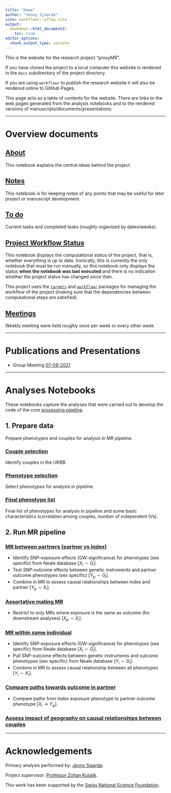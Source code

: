 ```yaml
---
title: "Home"
author: "Jenny Sjaarda"
site: workflowr::wflow_site
output:
  bookdown::html_document2:
    toc: true
editor_options:
  chunk_output_type: console
---
```


This is the website for the research project "proxyMR".

If you have cloned the project to a local computer this website is rendered in the `docs` subdirectory of the project directory.

If you are using `workflowr` to publish the research website it will also be rendered online to GitHub Pages.

This page acts as a table of contents for the website. There are links to the web pages generated from the analysis notebooks and to the rendered versions of manuscripts/documents/presentations.

------------------------------------------------------------------------

# Overview documents {.unnumbered}

## [About](about.html) {.unnumbered}

This notebook explains the central ideas behind the project.

## [Notes](notes.html) {.unnumbered}

This notebook is for keeping notes of any points that may be useful for
later project or manuscript development.

## [To do](todo_list.html) {.unnumbered}

Current tasks and completed tasks (roughly organized by dates/weeks).

## [Project Workflow Status](status.html) {.unnumbered}

This notebook displays the computational status of the project, that is, whether everything is up to date. Ironically, this is currently the only notebook that must be run manually, so this notebook only displays the status **when the notebook was last executed** and there is no indication whether the project status has changed since then.

This project uses the [`targets`](https://wlandau.github.io/targets/) and [`workflowr`](https://github.com/jdblischak/workflowr) packages for managing the workflow of the project (making sure that the dependencies between computational steps are satisfied). 

## [Meetings](meetings.html) {.unnumbered}

Weekly meeting were held roughly once per week or every other week. 

------------------------------------------------------------------------

# Publications and Presentations {.unnumbered}

- Group Meeting [07-09-2021](presentations/group_meeting_070921/group_meeting_proxyMR_070921.pdf)

------------------------------------------------------------------------

# Analyses Notebooks {.unnumbered}

These notebooks capture the analyses that were carried out to develop
the code of the core [processing pipeline](pipeline_overview.html). 

## 1. Prepare data {.unnumbered}

Prepare phenotypes and couples for analysis in MR pipeline.

### [Couple selection](couple_selection.html) {.unnumbered}

Identify couples in the UKBB.

### [Phenotype selection](phenotype_selection.html) {.unnumbered}

Select phenotypes for analysis in pipeline.

### [Final phenotype list](final_phenotype_list.html) {.unnumbered}   

Final list of phenotypes for analysis in pipeline and some basic characteristics (correlation among couples, number of independent IVs).

## 2. Run MR pipeline {.unnumbered}

### [MR between partners (partner vs index)]() {.unnumbered}

- Identify SNP-exposure effects (GW-significance) for phenotypes (sex specific) from Neale database [$X_{i} \sim G_{i}$].
- Test SNP-outcome effects between genetic instruments and partner outcome phenotypes (sex specific) [$Y_{p} \sim G_{i}$].
- Combine in MR to assess causal relationships between index and partner [$Y_{p} \sim X_{i}$].

### [Assortative mating MR](AM_MR_summary.html) {.unnumbered}

- Restrict to only MRs where exposure is the same as outcome (for downstream analyses) [$X_{p} \sim X_{i}$].

### [MR within same individual]() {.unnumbered}

- Identify SNP-exposure effects (GW-significance) for phenotypes (sex specific) from Neale database [$X_{i} \sim G_{i}$].
- Pull SNP-outcome effects  between genetic instruments and outcome phenotypes (sex specific) from Neale database [$Y_{i} \sim G_{i}$].
- Combine in MR to assess causal relationship between all phenotypes [$Y_{i} \sim X_{i}$].

### [Compare paths towards outcome in partner]() {.unnumbered}

- Compare paths from index exposure phenotype to partner outcome phenotype [$X_{i} \rightarrow Y_{p}$].

### [Assess impact of geography on causal relationships between couples](geographical_impact.html) {.unnumbered}

------------------------------------------------------------------------

# Acknowledgements {.unnumbered}

Primary analysis performed by: [Jenny Sjaarda](jennysjaarda@gmail.com).

Project supervisor: [Professor Zoltan Kutalik](https://wp.unil.ch/sgg/people/zoltan/).

This work has been supported by the [Swiss National Science Foundation](http://www.snf.ch/en/funding/Pages/default.aspx).

